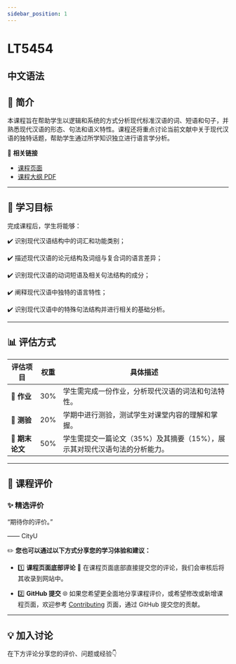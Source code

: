 ```yaml
---
sidebar_position: 1
---
```


# LT5454
## 中文语法

## **📘 简介**
本课程旨在帮助学生以逻辑和系统的方式分析现代标准汉语的词、短语和句子，并熟悉现代汉语的形态、句法和语义特性。课程还将重点讨论当前文献中关于现代汉语的独特话题，帮助学生通过所学知识独立进行语言学分析。

🔗 **相关链接**
- [课程页面](https://www.cityu.edu.hk/catalogue/pg/202425/course/LT5454.htm)
- [课程大纲 PDF](https://www.cityu.edu.hk/catalogue/pg/202425/course/LT5454.pdf)

---

## **🎯 学习目标**

完成课程后，学生将能够：

✔️ 识别现代汉语结构中的词汇和功能类别；

✔️ 描述现代汉语的论元结构及词组与复合词的语言差异；

✔️ 识别现代汉语的动词短语及相关句法结构的成分；

✔️ 阐释现代汉语中独特的语言特性；

✔️ 识别现代汉语中的特殊句法结构并进行相关的基础分析。

---

## **📊 评估方式**

| **评估项目**              | **权重** | **具体描述**                                                                                     |
|--------------------------|---------|-----------------------------------------------------------------------------------------------|
| **📖 作业**               | 30%     | 学生需完成一份作业，分析现代汉语的词法和句法特性。                                                   |
| **📝 测验**               | 20%     | 学期中进行测验，测试学生对课堂内容的理解和掌握。                                                     |
| **📄 期末论文**            | 50%     | 学生需提交一篇论文（35%）及其摘要（15%），展示其对现代汉语句法的分析能力。                                  |

---

## **💬 课程评价**

### ✨ **精选评价**
<div className={commentStyles.commentBox}>
    <p className={commentStyles.commentText}>
        “期待你的评价。”
    </p>
    <p className={commentStyles.commentAuthor}>—— CityU</p>
</div>

✏️ **您也可以通过以下方式分享您的学习体验和建议：**

- 1️⃣ **课程页面底部评论**
💬 在课程页面底部直接提交您的评论，我们会审核后将其收录到网站中。

- 2️⃣ **GitHub 提交**
🌐 如果您希望更全面地分享课程评价，或希望修改或新增课程页面，欢迎参考 [Contributing](/contributing) 页面，通过 GitHub 提交您的贡献。

---

## **💡 加入讨论**

在下方评论分享您的评价、问题或经验👇
<Utterances />
